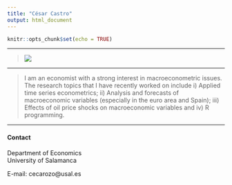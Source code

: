 ```yaml
---
title: "César Castro"
output: html_document
---
```


```r
knitr::opts_chunk$set(echo = TRUE)
```

****
> ![](FotoCesar.jpg)\

****

> I am an economist with a strong interest in macroeconometric issues. The research topics that I have recently worked on include i) Applied time series econometrics; ii) Analysis and forecasts of macroeconomic variables (especially in the euro area and Spain); iii) Effects of oil price shocks on macroeconomic variables and iv) R programming.

****

#### Contact

Department of Economics\
University of Salamanca\

E-mail: cecarozo@usal.es

<!-- * [Curriculum Vitae](#cv)\ -->
<!-- * [Research](#res) -->
<!--       + [Publications](#pub) -->
<!--       + [Work in Progress or submitted](#wps) -->
<!-- * [Projects](#pro) -->

